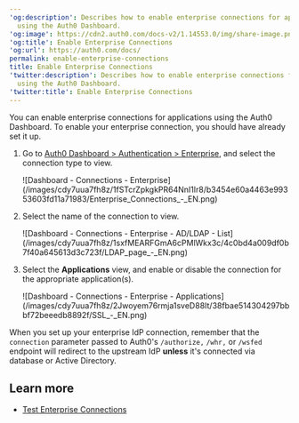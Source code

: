 ---
'og:description': Describes how to enable enterprise connections for applications
  using the Auth0 Dashboard.
'og:image': https://cdn2.auth0.com/docs-v2/1.14553.0/img/share-image.png
'og:title': Enable Enterprise Connections
'og:url': https://auth0.com/docs/
permalink: enable-enterprise-connections
title: Enable Enterprise Connections
'twitter:description': Describes how to enable enterprise connections for applications
  using the Auth0 Dashboard.
'twitter:title': Enable Enterprise Connections
---
You can enable enterprise connections for applications using the <Tooltip tip="Auth0 Dashboard: Auth0's main product to configure your services." cta="View Glossary" href="/docs/glossary?term=Auth0+Dashboard">Auth0 Dashboard</Tooltip>. To enable your enterprise connection, you should have already set it up.

1. Go to [Auth0 Dashboard > Authentication > Enterprise](https://manage.auth0.com/#/connections/enterprise), and select the connection type to view.

   <Frame>![Dashboard - Connections - Enterprise](/images/cdy7uua7fh8z/1fSTcrZpkgkPR64NnI1lr8/b3454e60a4463e99353603fd11a71983/Enterprise_Connections_-_EN.png)</Frame>
2. Select the name of the connection to view.

   <Frame>![Dashboard - Connections - Enterprise - AD/LDAP - List](/images/cdy7uua7fh8z/1sxfMEARFGmA6cPMlWkx3c/4c0bd4a009df0b7f40a645613d3c723f/LDAP_page_-_EN.png)</Frame>
3. Select the **Applications** view, and enable or disable the connection for the appropriate application(s).

   <Frame>![Dashboard - Connections - Enterprise - Applications](/images/cdy7uua7fh8z/2Jwoyem76rmja1sveD88It/38fbae514304297bbbf72beeedb8892f/SSL_-_EN.png)</Frame>

When you set up your enterprise <Tooltip tip="Identity Provider (IdP): Service that stores and manages digital identities." cta="View Glossary" href="/docs/glossary?term=IdP">IdP</Tooltip> connection, remember that the `connection` parameter passed to Auth0's `/authorize,` `/whr,` or `/wsfed` endpoint will redirect to the upstream IdP **unless** it's connected via database or Active Directory.

## Learn more

* [Test Enterprise Connections](/docs/authenticate/identity-providers/enterprise-identity-providers/test-enterprise-connections)